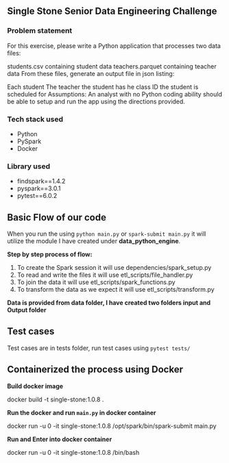 ## Single Stone Senior Data Engineering Challenge

### Problem statement

For this exercise, please write a Python application that processes two data files:

students.csv containing student data
teachers.parquet containing teacher data
From these files, generate an output file in json listing:

Each student
The teacher the student has
he class ID the student is scheduled for
Assumptions: An analyst with no Python coding ability should be able to setup and run the app using the directions provided.

### Tech stack used
* Python
* PySpark
* Docker

### Library used

* findspark==1.4.2
* pyspark==3.0.1
* pytest==6.0.2

## Basic Flow of our code

When you run the using `python main.py` or `spark-submit main.py` it will utilize the module I have created under **data_python_engine**.

**Step by step process of flow:**

1) To create the Spark session it will use dependencies/spark_setup.py
2) To read and write the files it will use etl_scripts/file_handler.py
3) To join the data it will use etl_scripts/spark_functions.py
4) To transform the data as we expect it will use etl_scripts/transform.py

**Data is provided from data folder, I have created two folders input and Output folder**

## Test cases

Test cases are in tests folder, run test cases using `pytest tests/`

## Containerized the process using Docker

**Build docker image**

docker build -t single-stone:1.0.8 .

**Run the docker and run `main.py` in docker container**

docker run -u 0 -it single-stone:1.0.8 /opt/spark/bin/spark-submit main.py

**Run and Enter into docker container**

docker run -u 0 -it single-stone:1.0.8 /bin/bash








